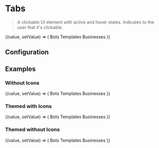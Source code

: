 
# Tabs

> A clickable UI element with active and hover states. Indicates to the user that it's clickable.

<CodeBlock defaultValue="bots">
  {(value, setValue) => (
    <Tabs value={value}>
      <Tabs.Item value="bots" onClick={setValue} icon="bot-says">
        Bots
      </Tabs.Item>
      <Tabs.Item value="templates" onClick={setValue} icon="user-says">
        Templates
      </Tabs.Item>
      <Tabs.Item value="businesses" onClick={setValue} icon="entities">
        Businesses
      </Tabs.Item>
    </Tabs>
  )}
</CodeBlock>

## Configuration

<ConfigBlock of={Tabs} />

## Examples

### Without Icons

<CodeBlock defaultValue="bots">
  {(value, setValue) => (
    <Tabs value={value} themed>
      <Tabs.Item value="bots" onClick={setValue}>
        Bots
      </Tabs.Item>
      <Tabs.Item value="templates" onClick={setValue}>
        Templates
      </Tabs.Item>
      <Tabs.Item value="businesses" onClick={setValue}>
        Businesses
      </Tabs.Item>
    </Tabs>
  )}
</CodeBlock>

### Themed with Icons

<CodeBlock defaultValue="bots">
  {(value, setValue) => (
    <Tabs value={value} themed>
      <Tabs.Item value="bots" onClick={setValue} icon="bot-says" themed>
        Bots
      </Tabs.Item>
      <Tabs.Item value="templates" onClick={setValue} icon="user-says" themed>
        Templates
      </Tabs.Item>
      <Tabs.Item value="businesses" onClick={setValue} icon="entities" themed>
        Businesses
      </Tabs.Item>
    </Tabs>
  )}
</CodeBlock>

### Themed without Icons

<CodeBlock defaultValue="bots">
  {(value, setValue) => (
    <Tabs value={value} themed>
      <Tabs.Item value="bots" onClick={setValue} themed>
        Bots
      </Tabs.Item>
      <Tabs.Item value="templates" onClick={setValue} themed>
        Templates
      </Tabs.Item>
      <Tabs.Item value="businesses" onClick={setValue} themed>
        Businesses
      </Tabs.Item>
    </Tabs>
  )}
</CodeBlock>
